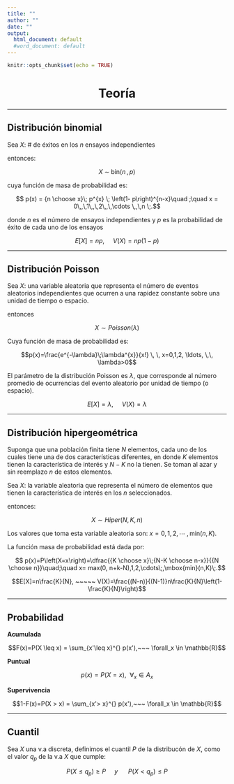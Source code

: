 ```yaml
---
title: ""
author: ""
date: ""
output:
  html_document: default
  #word_document: default
---
```


```r
knitr::opts_chunk$set(echo = TRUE)
```

<h1> <center> Teoría </center> </h1>


<hr>


## Distribución binomial 


Sea $X$: # de éxitos en los $n$ ensayos independientes


entonces:


$$X\; \sim \; \mbox{bin}\left(n\,,\,p\right)$$

cuya función de masa de probabilidad es:

$$ p(x) = {n \choose x}\; p^{x} \; \left(1- p\right)^{n-x}\quad ;\quad x = 0\,,\,1\,,\,2\,,\,\cdots \,,\,n \;.$$

donde $n$ es el número de ensayos independientes y $p$ es la probabilidad de éxito de cada uno de los ensayos

$$E[X]=np, ~~~~~ V(X)=np(1-p)$$ 


<hr>

## Distribución Poisson

Sea $X$: una variable aleatoria que representa el número de eventos aleatorios independientes que ocurren a una rapidez constante sobre una unidad de tiempo o espacio.



entonces 


$$X \sim Poisson(\lambda)$$ 

Cuya función de masa de probabilidad es:


$$p(x)=\frac{e^{-\lambda}\;\lambda^{x}}{x!} \, \, x=0,1,2, \ldots, \,\, \lambda>0$$




El parámetro de la distribución Poisson es $\lambda$, que corresponde al número promedio de ocurrencias del evento aleatorio por unidad de tiempo (o espacio).

$$E[X]=\lambda, ~~~~~ V(X)= \lambda$$

<hr>

## Distribución hipergeométrica


Suponga que una población finita tiene $N$ elementos, cada uno de los cuales tiene una de dos características diferentes, en donde $K$ elementos tienen la característica de interés y $N-K$ no la tienen. Se toman al azar y sin reemplazo $n$ de estos elementos.

Sea $X:$ la variable aleatoria que representa el número de elementos que tienen la característica de interés en los $n$ seleccionados.

entonces:


$$X \sim Hiper(N,K,n)$$

Los valores que toma esta variable aleatoria son: $x=0,1,2,\cdots\;,\mbox{min}(n,K)$.

La función masa de probabilidad está dada por:

$$ p(x)=P\left(X=x\right)=\dfrac{{K \choose x}\;{N-K \choose n-x}}{{N \choose n}}\quad;\quad x= max(0, n+k-N),1,2,\cdots\;,\mbox{min}(n,K)\;.$$



$$E[X]=n\frac{K}{N}, ~~~~~ V(X)=\frac{(N-n)}{(N-1)}n\frac{K}{N}\left(1-\frac{K}{N}\right)$$

<hr>

## Probabilidad 


**Acumulada**


$$F(x)=P(X \leq x) = \sum_{x'\leq x}^{} p(x'),~~~ \forall_x \in  \mathbb{R}$$


**Puntual**


$$p(x)=P(X=x),~~ \forall_x \in A_x$$


**Supervivencia**


$$1-F(x)=P(X > x) = \sum_{x'> x}^{} p(x'),~~~ \forall_x \in  \mathbb{R}$$
<hr>

## Cuantil

Sea $X$ una v.a discreta, definimos el cuantil $P$ de la distribucón de $X$, como el valor $q_p$ de la v.a $X$ que cumple:

$$P(X \leq q_p) \geq P ~~~~~ y ~~~~~~ P(X<q_p) \leq P$$